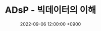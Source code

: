 ---
title: 'ADsP - 빅데이터의 이해'
date: 2022-09-06 12:00:00 +0900
tags: ['LICENSE']
draft: false
summary: '데이터 분석 준전문가 자격증 취득을 위한 학습 내용 중 Part 1, 2장 1절 빅데이터의 이해 챕터 정리 내용'
---